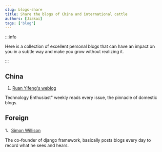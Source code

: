 ```yaml
---
slug: blogs-share
title: Share the blogs of China and international cattle
authors: [Jiakai]
tags: ['blog']
---
```


:::info

Here is a collection of excellent personal blogs that can have an impact on you in a subtle way and make you grow without realizing it.

:::

## China

1. [Ruan Yifeng's weblog](https://www.ruanyifeng.com/blog/)

Technology Enthusiast" weekly reads every issue, the pinnacle of domestic blogs.

## Foreign

1、[Simon Willison](https://simonwillison.net/)

The co-founder of django framework, basically posts blogs every day to record what he sees and hears.